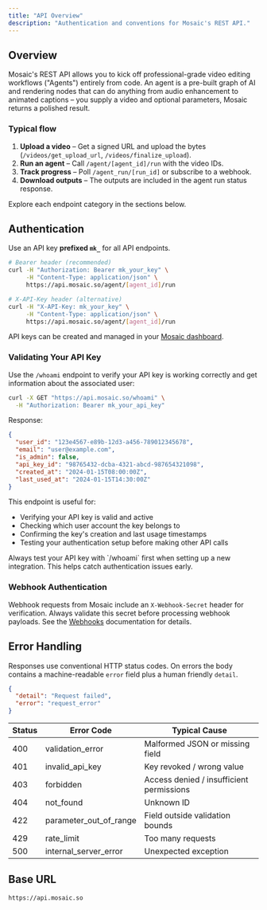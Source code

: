 ```yaml
---
title: "API Overview"
description: "Authentication and conventions for Mosaic's REST API."
---
```


## Overview

Mosaic's REST API allows you to kick off professional-grade video editing workflows ("Agents") entirely from code. An agent is a pre-built graph of AI and rendering nodes that can do anything from audio enhancement to animated captions – you supply a video and optional parameters, Mosaic returns a polished result.

### Typical flow

1. **Upload a video** – Get a signed URL and upload the bytes (`/videos/get_upload_url`, `/videos/finalize_upload`).
2. **Run an agent** – Call `/agent/[agent_id]/run` with the video IDs.
3. **Track progress** – Poll `/agent_run/[run_id]` or subscribe to a webhook.
4. **Download outputs** – The outputs are included in the agent run status response.

Explore each endpoint category in the sections below.

## Authentication

Use an API key **prefixed `mk_`** for all API endpoints.

```bash
# Bearer header (recommended)
curl -H "Authorization: Bearer mk_your_key" \
     -H "Content-Type: application/json" \
     https://api.mosaic.so/agent/[agent_id]/run

# X-API-Key header (alternative)
curl -H "X-API-Key: mk_your_key" \
     -H "Content-Type: application/json" \
     https://api.mosaic.so/agent/[agent_id]/run
```

API keys can be created and managed in your [Mosaic dashboard](https://app.mosaic.so).

### Validating Your API Key

Use the `/whoami` endpoint to verify your API key is working correctly and get information about the associated user:

```bash
curl -X GET "https://api.mosaic.so/whoami" \
  -H "Authorization: Bearer mk_your_api_key"
```

Response:

```json
{
  "user_id": "123e4567-e89b-12d3-a456-789012345678",
  "email": "user@example.com",
  "is_admin": false,
  "api_key_id": "98765432-dcba-4321-abcd-987654321098",
  "created_at": "2024-01-15T08:00:00Z",
  "last_used_at": "2024-01-15T14:30:00Z"
}
```

This endpoint is useful for:
- Verifying your API key is valid and active
- Checking which user account the key belongs to
- Confirming the key's creation and last usage timestamps
- Testing your authentication setup before making other API calls

<Tip>
Always test your API key with `/whoami` first when setting up a new integration. This helps catch authentication issues early.
</Tip>

### Webhook Authentication

Webhook requests from Mosaic include an `X-Webhook-Secret` header for verification. Always validate this secret before processing webhook payloads. See the [Webhooks](/overview/webhooks) documentation for details.



## Error Handling

Responses use conventional HTTP status codes. On errors the body contains a machine-readable `error` field plus a human friendly `detail`.

```json
{
  "detail": "Request failed",
  "error": "request_error"
}
```

| Status | Error Code | Typical Cause |
| --- | --- | --- |
| 400 | validation_error | Malformed JSON or missing field |
| 401 | invalid_api_key | Key revoked / wrong value |
| 403 | forbidden | Access denied / insufficient permissions |
| 404 | not_found | Unknown ID |
| 422 | parameter_out_of_range | Field outside validation bounds |
| 429 | rate_limit | Too many requests |
| 500 | internal_server_error | Unexpected exception |

## Base URL

```text
https://api.mosaic.so
```
